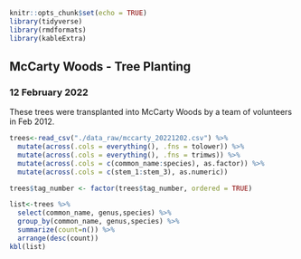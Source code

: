 ```r
knitr::opts_chunk$set(echo = TRUE)
library(tidyverse)
library(rmdformats)
library(kableExtra)
```

## McCarty Woods - Tree Planting 
### 12 February 2022

These trees were transplanted into McCarty Woods by a team of volunteers in Feb 2012.


```r

trees<-read_csv("./data_raw/mccarty_20221202.csv") %>% 
  mutate(across(.cols = everything(), .fns = tolower)) %>% 
  mutate(across(.cols = everything(), .fns = trimws)) %>% 
  mutate(across(.cols = c(common_name:species), as.factor)) %>% 
  mutate(across(.cols = c(stem_1:stem_3), as.numeric))

trees$tag_number <- factor(trees$tag_number, ordered = TRUE)

list<-trees %>% 
  select(common_name, genus,species) %>% 
  group_by(common_name, genus,species) %>% 
  summarize(count=n()) %>% 
  arrange(desc(count))
kbl(list)
```


